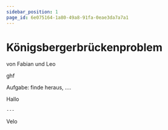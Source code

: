 ```yaml
---
sidebar_position: 1
page_id: 6e075164-1a80-49a8-91fa-0eae3da7a7a1
---
```


# Königsbergerbrückenproblem

von Fabian und Leo

ghf







Aufgabe: finde heraus, ....

<AdventureOptions>
  <AdventureOption label="a" nextGuessIn={60}>
    Hallo

    ---

Velo
</AdventureOption>
</AdventureOptions>